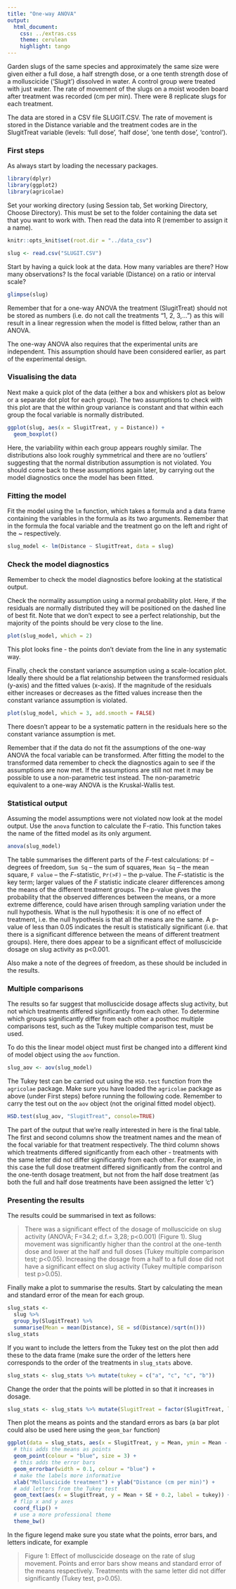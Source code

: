```yaml
---
title: "One-way ANOVA"
output:
  html_document:
    css: ../extras.css
    theme: cerulean
    highlight: tango
---
```


Garden slugs of the same species and approximately the same size were given either a full dose, a half strength dose, or a one tenth strength dose of a molluscicide (‘Slugit’) dissolved in water. A control group were treated with just water. The rate of movement of the slugs on a moist wooden board after treatment was recorded (cm per min). There were 8 replicate slugs for each treatment.

The data are stored in a CSV file SLUGIT.CSV. The rate of movement is stored in the Distance variable and the treatment codes are in the SlugitTreat variable (levels: ‘full dose’, ‘half dose’, ‘one tenth dose’, ‘control’).

### First steps
As always start by loading the necessary packages.
```r
library(dplyr)
library(ggplot2)
library(agricolae)
```

Set your working directory (using Session tab, Set working Directory, Choose Directory). This must be set to the folder containing the data set that you want to work with. Then read the data into R (remember to assign it a name).

```r
knitr::opts_knit$set(root.dir = "../data_csv")
```

```r
slug <- read.csv("SLUGIT.CSV")  
```

Start by having a quick look at the data. How many variables are there? How many observations? Is the focal variable (Distance) on a ratio or interval scale? 
```r
glimpse(slug)
```
Remember that for a one-way ANOVA the treatment (SlugitTreat) should not be stored as numbers (i.e. do not call the treatments "1, 2, 3,...") as this will result in a linear regression when the model is fitted below, rather than an ANOVA. 

The one-way ANOVA also requires that the experimental units are independent. This assumption should have been considered earlier, as part of the experimental design.

### Visualising the data

Next make a quick plot of the data (either a box and whiskers plot as below or a separate dot plot for each group). The two assumptions to check with this plot are that the within group variance is constant and that within each group the focal variable is normally distributed. 

```r
ggplot(slug, aes(x = SlugitTreat, y = Distance)) + 
  geom_boxplot() 
```

Here, the variability within each group appears roughly similar. The distributions also look roughly symmetrical and there are no 'outliers' suggesting that the normal distribution assumption is not violated. You should come back to these assumptions again later, by carrying out the model diagnostics once the model has been fitted. 

### Fitting the model

Fit the model using the `lm` function, which takes a formula and a data frame containing the variables in the formula as its two arguments. Remember that in the formula the focal variable and the treatment go on the left and right of the ~ respectively.
```r
slug_model <- lm(Distance ~ SlugitTreat, data = slug)
```

### Check the model diagnostics

Remember to check the model diagnostics before looking at the statistical output.  

Check the normality assumption using a normal probability plot. Here, if the residuals are normally distributed they will be positioned on the dashed line of best fit. Note that we don't expect to see a perfect relationship, but the majority of the points should be very close to the line. 
```r
plot(slug_model, which = 2)
```
This plot looks fine - the points don't deviate from the line in any systematic way.

Finally, check the constant variance assumption using a scale-location plot. Ideally there should be a flat relationship between the transformed residuals (y-axis) and the fitted values (x-axis). If the magnitude of the residuals either increases or decreases as the fitted values increase then the constant variance assumption is violated.
```r
plot(slug_model, which = 3, add.smooth = FALSE)
```
There doesn't appear to be a systematic pattern in the residuals here so the constant variance assumption is met. 

Remember that if the data do not fit the assumptions of the one-way ANOVA the focal variable can be transformed. After fitting the model to the transformed data remember to check the diagnostics again to see if the assumptions are now met. If the assumptions are still not met it may be possible to use a non-parametric test instead. The non-parametric equivalent to a one-way ANOVA is the Kruskal-Wallis test. 

### Statistical output

Assuming the model assumptions were not violated now look at the model output. Use the `anova` function to calculate the F-ratio. This function takes the name of the fitted model as its only argument.

```r
anova(slug_model)
```

The table summarises the different parts of the *F*-test calculations: `Df` – degrees of freedom, `Sum Sq` – the sum of squares, `Mean Sq` – the mean square, `F value` – the *F*-statistic, `Pr(>F)` – the p-value. The *F*-statistic is the key term; larger values of the *F* statistic indicate clearer differences among the means of the different treatment groups. The p-value gives the probability that the observed differences between the means, or a more extreme difference, could have arisen through sampling variation under the null hypothesis. What is the null hypothesis: it is one of no effect of treatment, i.e. the null hypothesis is that all the means are the same. A p-value of less than 0.05 indicates the result is statistically significant (i.e. that there is a significant difference between the means of different treatment groups). Here, there does appear to be a significant effect of molluscicide dosage on slug activity as p<0.001.  

Also make a note of the degrees of freedom, as these should be included in the results.

### Multiple comparisons
The results so far suggest that molluscicide dosage affects slug activity, but not which treatments differed significantly from each other. To determine which groups significantly differ from each other a posthoc multiple comparisons test, such as the Tukey multiple comparison test, must be used.

To do this the linear model object must first be changed into a different kind of model object using the `aov` function.
```r
slug_aov <- aov(slug_model)
```

The Tukey test can be carried out using the `HSD.test` function from the `agricolae` package. Make sure you have loaded the `agricolae` package as above (under First steps) before running the following code. Remember to carry the test out on the `aov` object (not the original fitted model object).

```r
HSD.test(slug_aov, "SlugitTreat", console=TRUE)
```

The part of the output that we're really interested in here is the final table. The first and second columns show the treatment names and the mean of the focal variable for that treatment respectively. The third column shows which treatments differed significantly from each other - treatments with the same letter did not differ significantly from each other. For example, in this case the full dose treatment differed significantly from the control and the one-tenth dosage treatment, but not from the half dose treatment (as both the full and half dose treatments have been assigned the letter 'c')

### Presenting the results

The results could be summarised in text as follows:

> There was a significant effect of the dosage of molluscicide on slug activity (ANOVA; F=34.2; d.f.= 3,28; p<0.001) (Figure 1). Slug movement was significantly higher than the control at the one-tenth dose and lower at the half and full doses (Tukey multiple comparison test; p<0.05). Increasing the dosage from a half to a full dose did not have a significant effect on slug activity (Tukey multiple comparison test p>0.05).

Finally make a plot to summarise the results. Start by calculating the mean and standard error of the mean for each group. 
```r
slug_stats <- 
  slug %>% 
  group_by(SlugitTreat) %>% 
  summarise(Mean = mean(Distance), SE = sd(Distance)/sqrt(n()))
slug_stats
```

If you want to include the letters from the Tukey test on the plot then add these to the data frame (make sure the order of the letters here corresponds to the order of the treatments in `slug_stats` above.
```r
slug_stats <- slug_stats %>% mutate(tukey = c("a", "c", "c", "b"))
```

Change the order that the points will be plotted in so that it increases in dosage.
```r
slug_stats <- slug_stats %>% mutate(SlugitTreat = factor(SlugitTreat, levels = c("control", "one tenth dose", "half dose", "full dose")))
```

Then plot the means as points and the standard errors as bars (a bar plot could also be used here using the `geom_bar` function)
```r
ggplot(data = slug_stats, aes(x = SlugitTreat, y = Mean, ymin = Mean - SE, ymax = Mean + SE)) + 
  # this adds the means as points
  geom_point(colour = "blue", size = 3) + 
  # this adds the error bars
  geom_errorbar(width = 0.1, colour = "blue") + 
  # make the labels more informative
  xlab("Molluscicide treatment") + ylab("Distance (cm per min)") +
  # add letters from the Tukey test
  geom_text(aes(x = SlugitTreat, y = Mean + SE + 0.2, label = tukey)) + 
  # flip x and y axes
  coord_flip() +
  # use a more professional theme
  theme_bw()
```

In the figure legend make sure you state what the points, error bars, and letters indicate, for example 

> Figure 1: Effect of molluscicide doseage on the rate of slug movement. Points and error bars show means and standard error of the means respectively. Treatments with the same letter did not differ significantly (Tukey test, p>0.05).
